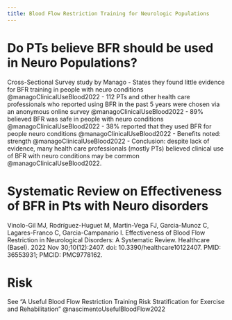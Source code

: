 ```yaml
---
title: Blood Flow Restriction Training for Neurologic Populations
---
```



# Do PTs believe BFR should be used in Neuro Populations? 

Cross-Sectional Survey study by Manago
- States they found little evidence for BFR training in people with neuro conditions @managoClinicalUseBlood2022 
- 112 PTs and other health care professionals who reported using BFR in the past 5 years were chosen via an anonymous online survey @managoClinicalUseBlood2022 
- 89% believed BFR was safe in people with neuro conditions  @managoClinicalUseBlood2022 
- 38% reported that they used BFR for people neuro conditions  @managoClinicalUseBlood2022 
- Benefits noted: strength @managoClinicalUseBlood2022 
- Conclusion: despite lack of evidence, many health care professionals (mostly PTs) believed clinical use of BFR with neuro conditions may be common @managoClinicalUseBlood2022. 

# Systematic Review on Effectiveness of BFR in Pts with Neuro disorders  

Vinolo-Gil MJ, Rodríguez-Huguet M, Martin-Vega FJ, Garcia-Munoz C, Lagares-Franco C, Garcia-Campanario I. Effectiveness of Blood Flow Restriction in Neurological Disorders: A Systematic Review. Healthcare (Basel). 2022 Nov 30;10(12):2407. doi: 10.3390/healthcare10122407. PMID: 36553931; PMCID: PMC9778162.



# Risk

:::{.callout-note}
See "A Useful Blood Flow Restriction Training Risk Stratification for Exercise and Rehabilitation" @nascimentoUsefulBloodFlow2022 
:::